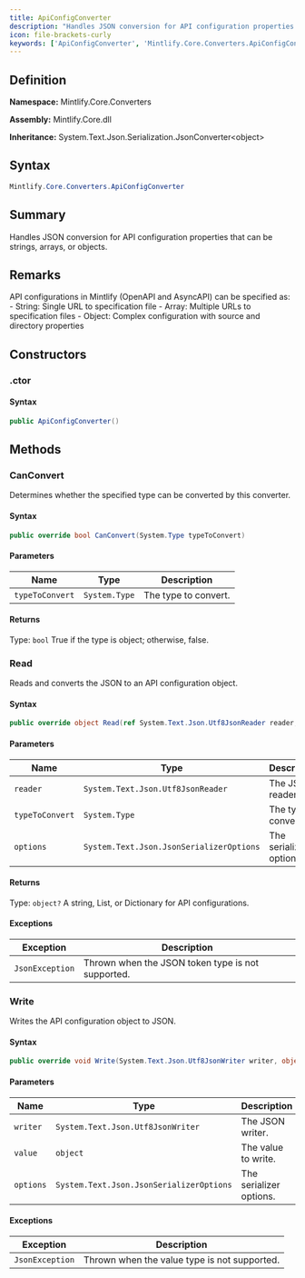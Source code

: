 ```yaml
---
title: ApiConfigConverter
description: "Handles JSON conversion for API configuration properties that can be strings, arrays, or objects."
icon: file-brackets-curly
keywords: ['ApiConfigConverter', 'Mintlify.Core.Converters.ApiConfigConverter', 'Mintlify.Core.Converters', 'class', 'System.Text.Json.Serialization.JsonConverter<object>']
---
```


## Definition

**Namespace:** Mintlify.Core.Converters

**Assembly:** Mintlify.Core.dll

**Inheritance:** System.Text.Json.Serialization.JsonConverter&lt;object&gt;

## Syntax

```csharp
Mintlify.Core.Converters.ApiConfigConverter
```

## Summary

Handles JSON conversion for API configuration properties that can be strings, arrays, or objects.

## Remarks

API configurations in Mintlify (OpenAPI and AsyncAPI) can be specified as:
            - String: Single URL to specification file
            - Array: Multiple URLs to specification files
            - Object: Complex configuration with source and directory properties

## Constructors

### .ctor

#### Syntax

```csharp
public ApiConfigConverter()
```

## Methods

### CanConvert

Determines whether the specified type can be converted by this converter.

#### Syntax

```csharp
public override bool CanConvert(System.Type typeToConvert)
```

#### Parameters

| Name | Type | Description |
|------|------|-------------|
| `typeToConvert` | `System.Type` | The type to convert. |

#### Returns

Type: `bool`
True if the type is object; otherwise, false.

### Read

Reads and converts the JSON to an API configuration object.

#### Syntax

```csharp
public override object Read(ref System.Text.Json.Utf8JsonReader reader, System.Type typeToConvert, System.Text.Json.JsonSerializerOptions options)
```

#### Parameters

| Name | Type | Description |
|------|------|-------------|
| `reader` | `System.Text.Json.Utf8JsonReader` | The JSON reader. |
| `typeToConvert` | `System.Type` | The type to convert to. |
| `options` | `System.Text.Json.JsonSerializerOptions` | The serializer options. |

#### Returns

Type: `object?`
A string, List<string>, or Dictionary for API configurations.

#### Exceptions

| Exception | Description |
|-----------|-------------|
| `JsonException` | Thrown when the JSON token type is not supported. |

### Write

Writes the API configuration object to JSON.

#### Syntax

```csharp
public override void Write(System.Text.Json.Utf8JsonWriter writer, object value, System.Text.Json.JsonSerializerOptions options)
```

#### Parameters

| Name | Type | Description |
|------|------|-------------|
| `writer` | `System.Text.Json.Utf8JsonWriter` | The JSON writer. |
| `value` | `object` | The value to write. |
| `options` | `System.Text.Json.JsonSerializerOptions` | The serializer options. |

#### Exceptions

| Exception | Description |
|-----------|-------------|
| `JsonException` | Thrown when the value type is not supported. |

